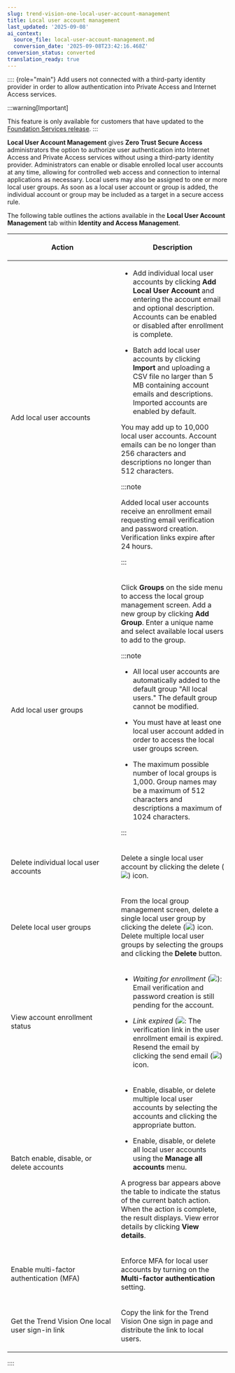 ```yaml
---
slug: trend-vision-one-local-user-account-management
title: Local user account management
last_updated: '2025-09-08'
ai_context:
  source_file: local-user-account-management.md
  conversion_date: '2025-09-08T23:42:16.468Z'
conversion_status: converted
translation_ready: true
---
```


:::: {role="main"}
Add users not connected with a third-party identity provider in order to allow authentication into Private Access and Internet Access services.

:::warning[Important]

This feature is only available for customers that have updated to the [Foundation Services release](update-foundation-services-release.mdx).
:::

**Local User Account Management** gives **Zero Trust Secure Access** administrators the option to authorize user authentication into Internet Access and Private Access services without using a third-party identity provider. Administrators can enable or disable enrolled local user accounts at any time, allowing for controlled web access and connection to internal applications as necessary. Local users may also be assigned to one or more local user groups. As soon as a local user account or group is added, the individual account or group may be included as a target in a secure access rule.

The following table outlines the actions available in the **Local User Account Management** tab within **Identity and Access Management**.

<table>
<colgroup>
<col style="width: 50%" />
<col style="width: 50%" />
</colgroup>
<thead>
<tr>
<th><p>Action</p></th>
<th><p>Description</p></th>
</tr>
</thead>
<tbody>
<tr>
<td><p>Add local user accounts</p></td>
<td><ul>
<li><p>Add individual local user accounts by clicking <strong>Add Local User Account</strong> and entering the account email and optional description. Accounts can be enabled or disabled after enrollment is complete.</p></li>
<li><p>Batch add local user accounts by clicking <strong>Import</strong> and uploading a CSV file no larger than 5 MB containing account emails and descriptions. Imported accounts are enabled by default.</p></li>
</ul>
<p>You may add up to 10,000 local user accounts. Account emails can be no longer than 256 characters and descriptions no longer than 512 characters.</p>


:::note

<p>Added local user accounts receive an enrollment email requesting email verification and password creation. Verification links expire after 24 hours.</p>


:::

</td>
</tr>
<tr>
<td><p>Add local user groups</p></td>
<td><p>Click <strong>Groups</strong> on the side menu to access the local group management screen. Add a new group by clicking <strong>Add Group</strong>. Enter a unique name and select available local users to add to the group.</p>


:::note

<ul>
<li><p>All local user accounts are automatically added to the default group "All local users." The default group cannot be modified.</p></li>
<li><p>You must have at least one local user account added in order to access the local user groups screen.</p></li>
<li><p>The maximum possible number of local groups is 1,000. Group names may be a maximum of 512 characters and descriptions a maximum of 1024 characters.</p></li>
</ul>


:::

</td>
</tr>
<tr>
<td><p>Delete individual local user accounts</p></td>
<td><p>Delete a single local user account by clicking the delete (<img src="./images/delete_connector=3fc07446-32b8-4304-a62e-6c9ecc08d84f.webp" />) icon.</p></td>
</tr>
<tr>
<td><p>Delete local user groups</p></td>
<td><p>From the local group management screen, delete a single local user group by clicking the delete (<img src="./images/delete_connector=3fc07446-32b8-4304-a62e-6c9ecc08d84f.webp" />) icon. Delete multiple local user groups by selecting the groups and clicking the <strong>Delete</strong> button.</p></td>
</tr>
<tr>
<td><p>View account enrollment status</p></td>
<td><ul>
<li><p><em>Waiting for enrollment</em> (<img src="./images/wait_for_rechability_check=3ac136b1-b643-4b57-95b7-f18fcf10812f.webp" />): Email verification and password creation is still pending for the account.</p></li>
<li><p><em>Link expired</em> (<img src="./images/LinkExpired=e78ab670-ecc2-42fe-9b66-e9c1d5d515ec.webp" />: The verification link in the user enrollment email is expired. Resend the email by clicking the send email (<img src="./images/sendEmail=282fa4e3-ff92-47ae-92aa-eaf5f90d0b0f.webp" />) icon.</p></li>
</ul></td>
</tr>
<tr>
<td><p>Batch enable, disable, or delete accounts</p></td>
<td><ul>
<li><p>Enable, disable, or delete multiple local user accounts by selecting the accounts and clicking the appropriate button.</p></li>
<li><p>Enable, disable, or delete all local user accounts using the <strong>Manage all accounts</strong> menu.</p></li>
</ul>
<p>A progress bar appears above the table to indicate the status of the current batch action. When the action is complete, the result displays. View error details by clicking <strong>View details</strong>.</p></td>
</tr>
<tr>
<td><p>Enable multi-factor authentication (MFA)</p></td>
<td><p>Enforce MFA for local user accounts by turning on the <strong>Multi-factor authentication</strong> setting.</p></td>
</tr>
<tr>
<td><p>Get the Trend Vision One local user sign-in link</p></td>
<td><p>Copy the link for the Trend Vision One sign in page and distribute the link to local users.</p></td>
</tr>
</tbody>
</table>
::::
